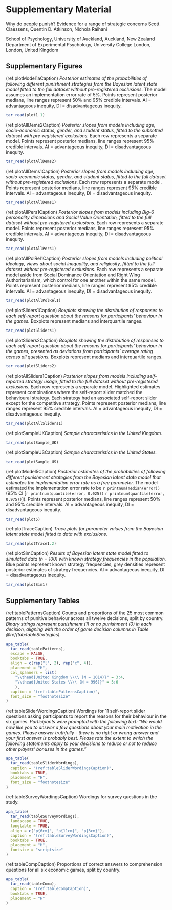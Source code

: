 \renewcommand{\figurename}{Supplementary Figure}
\renewcommand{\tablename}{Supplementary Table}
\renewcommand{\thefigure}{S\arabic{figure}} \setcounter{figure}{0}
\renewcommand{\thetable}{S\arabic{table}} \setcounter{table}{0}
\renewcommand{\theequation}{S\arabic{equation}} \setcounter{equation}{0}

# **Supplementary Material**

\setcounter{page}{1}
\centering
\noindent \hspace*{10mm} \small Why do people punish? Evidence for a range of strategic concerns \newline
\hspace*{1cm} \small Scott Claessens\textsuperscript{1}, Quentin D. Atkinson\textsuperscript{1}, Nichola Raihani\textsuperscript{1,2} \newline
\raggedright
\noindent \footnotesize \textsuperscript{1} School of Psychology, University of Auckland, Auckland, New Zealand \newline
\noindent \footnotesize \textsuperscript{2} Department of Experimental Psychology, University College London, London, United Kingdom \newline
\normalsize
\newpage

## Supplementary Figures

(ref:plotModel1aCaption) *Posterior estimates of the probabilities of following
different punishment strategies from the Bayesian latent state model fitted to
the full dataset without pre-registered exclusions.* The model assumes an 
implementation error rate of 5%. Points represent posterior medians, line ranges 
represent 50% and 95% credible intervals. AI = advantageous inequity, DI = 
disadvantageous inequity.

```r
tar_read(plot1.1)
```

\newpage

(ref:plotAllDems2Caption) *Posterior slopes from models including age, 
socio-economic status, gender, and student status, fitted to the subsetted 
dataset with pre-registered exclusions.* Each row represents a separate model. 
Points represent posterior medians, line ranges represent 95% credible
intervals. AI = advantageous inequity, DI = disadvantageous inequity.

```r
tar_read(plotAllDems2)
```

\newpage

(ref:plotAllDems1Caption) *Posterior slopes from models including age, 
socio-economic status, gender, and student status, fitted to the full dataset 
without pre-registered exclusions.* Each row represents a separate model. Points 
represent posterior medians, line ranges represent 95% credible intervals. AI = 
advantageous inequity, DI = disadvantageous inequity.

```r
tar_read(plotAllDems1)
```

\newpage

(ref:plotAllPers1Caption) *Posterior slopes from models including Big-6 
personality dimensions and Social Value Orientation, fitted to the full dataset 
without pre-registered exclusions.* Each row represents a separate model. Points 
represent posterior medians, line ranges represent 95% credible intervals. AI = 
advantageous inequity, DI = disadvantageous inequity.

```r
tar_read(plotAllPers1)
```

\newpage

(ref:plotAllPolRel1Caption) *Posterior slopes from models including political 
ideology, views about social inequality, and religiosity, fitted to the full 
dataset without pre-registered exclusions.* Each row represents a separate model 
aside from Social Dominance Orientation and Right Wing Authoritarianism, which 
control for one another within the same model. Points represent posterior 
medians, line ranges represent 95% credible intervals. AI = advantageous 
inequity, DI = disadvantageous inequity.

```r
tar_read(plotAllPolRel1)
```

\newpage

(ref:plotSliders1Caption) *Boxplots showing the distribution of responses to each
self-report question about the reasons for participants' behaviour in the games.*
Boxplots represent medians and interquartile ranges.

```r
tar_read(plotSliders1)
```

\newpage

(ref:plotSliders2Caption) *Boxplots showing the distribution of responses to each
self-report question about the reasons for participants' behaviour in the games,
presented as deviations from participants' average rating across all questions.*
Boxplots represent medians and interquartile ranges.

```r
tar_read(plotSliders2)
```

\newpage

(ref:plotAllSliders1Caption) *Posterior slopes from models including 
self-reported strategy usage, fitted to the full dataset without pre-registered 
exclusions.* Each row represents a separate model. Highlighted estimates 
represent combinations where the self-report slider matched the behavioural 
strategy. Each strategy had an associated self-report slider except for the 
competitive strategy. Points represent posterior medians, line ranges represent 
95% credible intervals. AI = advantageous inequity, DI = disadvantageous 
inequity.

```r
tar_read(plotAllSliders1)
```

\newpage

(ref:plotSampleUKCaption) *Sample characteristics in the United Kingdom.*

```r
tar_read(plotSample_UK)
```

\newpage

(ref:plotSampleUSCaption) *Sample characteristics in the United States.*

```r
tar_read(plotSample_US)
```

\newpage

(ref:plotModel5Caption) *Posterior estimates of the probabilities of following
different punishment strategies from the Bayesian latent state model that
estimates the implementation error rate as a free parameter.* The model
estimated the implementation error rate to be `r printnum(median(error))`
(95% CI [`r printnum(quantile(error, 0.025))`
`r printnum(quantile(error, 0.975))`]). Points represent posterior medians, line 
ranges represent 50% and 95% credible intervals. AI = advantageous inequity, DI
= disadvantageous inequity.

```r
tar_read(plot5)
```

\newpage

(ref:plotTraceCaption) *Trace plots for parameter values from the Bayesian
latent state model fitted to data with exclusions.*

```r
tar_read(plotTrace1.2)
```

\newpage

(ref:plotSimCaption) *Results of Bayesian latent state model fitted to simulated
data (n = 100) with known strategy frequencies in the population.* Blue points
represent known strategy frequencies, grey densities represent posterior
estimates of strategy frequencies. AI = advantageous inequity, DI = 
disadvantageous inequity.

```r
tar_read(plotSim1)
```

\newpage

## Supplementary Tables

(ref:tablePatternsCaption) Counts and proportions of the 25 most common patterns
of punitive behaviour across all twelve decisions, split by country. *Binary 
strings represent punishment (1) or no punishment (0) in each decision, aligning 
with the order of game decision columns in Table \@ref(tab:tableStrategies).* 

```r
apa_table(
  tar_read(tablePatterns),
  escape = FALSE,
  booktabs = TRUE,
  align = c(rep("l", 2), rep("c", 4)),
  placement = "H",
  col_spanners = list(
    "\\thead{United Kingdom \\\\ (N = 1014)}" = 3:4,
    "\\thead{United States \\\\ (N = 996)}" = 5:6
    ),
  caption = "(ref:tablePatternsCaption)",
  font_size = "footnotesize"
)
```

\newpage

(ref:tableSliderWordingsCaption) Wordings for 11 self-report slider questions
asking participants to report the reasons for their behaviour in the six games.
*Participants were prompted with the following text: "We would now like you to 
answer a few questions about your main motivation in the games. Please answer 
truthfully - there is no right or wrong answer and your first answer is probably 
best. Please rate the extent to which the following statements apply to your 
decisions to reduce or not to reduce other players' bonuses in the games."*

```r
apa_table(
  tar_read(tableSliderWordings),
  caption = "(ref:tableSliderWordingsCaption)",
  booktabs = TRUE,
  placement = "H",
  font_size = "footnotesize"
)
```

\newpage

(ref:tableSurveyWordingsCaption) Wordings for survey questions in the study.

```r
apa_table(
  tar_read(tableSurveyWordings),
  landscape = TRUE,
  longtable = TRUE,
  align = c("p{6cm}", "p{11cm}", "p{3cm}"),
  caption = "(ref:tableSurveyWordingsCaption)",
  booktabs = TRUE,
  placement = "H",
  fontsize = "scriptsize"
)
```

\newpage

(ref:tableCompCaption) Proportions of correct answers to comprehension 
questions for all six economic games, split by country.

```r
apa_table(
  tar_read(tableComp),
  caption = "(ref:tableCompCaption)",
  booktabs = TRUE,
  placement = "H"
)
```
